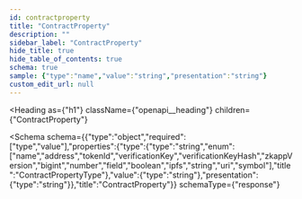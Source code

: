 ```yaml
---
id: contractproperty
title: "ContractProperty"
description: ""
sidebar_label: "ContractProperty"
hide_title: true
hide_table_of_contents: true
schema: true
sample: {"type":"name","value":"string","presentation":"string"}
custom_edit_url: null
---
```



<Heading
  as={"h1"}
  className={"openapi__heading"}
  children={"ContractProperty"}
>
</Heading>





<Schema
  schema={{"type":"object","required":["type","value"],"properties":{"type":{"type":"string","enum":["name","address","tokenId","verificationKey","verificationKeyHash","zkappVersion","bigint","number","field","boolean","ipfs","string","uri","symbol"],"title":"ContractPropertyType"},"value":{"type":"string"},"presentation":{"type":"string"}},"title":"ContractProperty"}}
  schemaType={"response"}
>
  
</Schema>
            